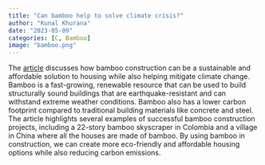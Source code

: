 ```yaml
---
title: "Can bamboo help to solve climate crisis?"
author: "Kunal Khurana"
date: "2023-05-09"
categories: [C, Bamboo]
image: "bamboo.png"
---
```

The [article](https://www.weforum.org/agenda/2023/02/bamboo-construction-housing-climate/) discusses how bamboo construction can be a sustainable and affordable solution to housing while also helping mitigate climate change. Bamboo is a fast-growing, renewable resource that can be used to build structurally sound buildings that are earthquake-resistant and can withstand extreme weather conditions. Bamboo also has a lower carbon footprint compared to traditional building materials like concrete and steel. The article highlights several examples of successful bamboo construction projects, including a 22-story bamboo skyscraper in Colombia and a village in China where all the houses are made of bamboo. By using bamboo in construction, we can create more eco-friendly and affordable housing options while also reducing carbon emissions.
